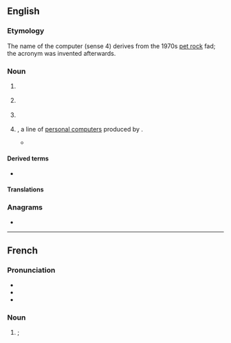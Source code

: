 {{also|pet|pêt|pět|Pet.}}
==English==

===Etymology===
The name of the computer (sense 4) derives from the 1970s [[pet rock]] fad; the acronym was invented afterwards.

===Noun===
{{en-noun|~}}

# {{lb|en|uncountable|organic compound}} {{initialism of|en|polyethylene terephthalate}}
#: {{cot|en|Dacron|Terylene}}
# {{lb|en|countable|medicine}} {{acronym of|en|positron emission tomography}}
# {{lb|en|countable|genetics}} {{acronym of|en|paired-end tag}}
# {{lb|en|countable|historical|computing|[[backronym]]}} {{acronym of|en|[[w:Commodore PET|personal electronic transactor]]|nodot=1}}, a line of [[personal computer]]s produced by {{w|Commodore International}}.
#* {{quote-book|en|author={{w|Nick Montfort}} et al.|title=10 PRINT CHR$(205.5+RND(1)); : GOTO 10|year=2014|publisher=MIT Press|pageurl=https://books.google.com/books?id=jr34DwAAQBAJ&pg=PA225&dq=%22PETSCII%22&hl=&cd=1&source=gbs_api#v=onepage&q=%22PETSCII%22&f=false|isbn=978-0-262-52674-6|page=225|passage=Why is the order of graphical characters in the PETSCII table so seemingly haphazard? The answer is that arrangement was dictated by the '''PET''' keyboard design, a hardware-driven decision.}}

====Derived terms====
* {{sense|computer}} {{l|en|PETSCII}}

====Translations====
{{trans-see|polyethylene terephthalate}}

{{trans-see|positron emission tomography}}

===Anagrams===
* {{anagrams|en|a=ept|EPT|PTE|Pte|TPE|Tep|ept}}

{{topics|en|Radioactivity}}

----

==French==

===Pronunciation===
* {{fr-IPA|pé-eu-té}}
* {{audio|fr|LL-Q150 (fra)-Poslovitch-PET.wav|Audio}}
* {{audio|fr|LL-Q150 (fra)-DSwissK-PET.wav|Audio (Switzerland)}}

===Noun===
{{fr-noun|m}}

# {{l|en|PET|gloss=polyethylene terephthalate}}; {{abbreviation of|fr|polyéthylène téréphtalate}}